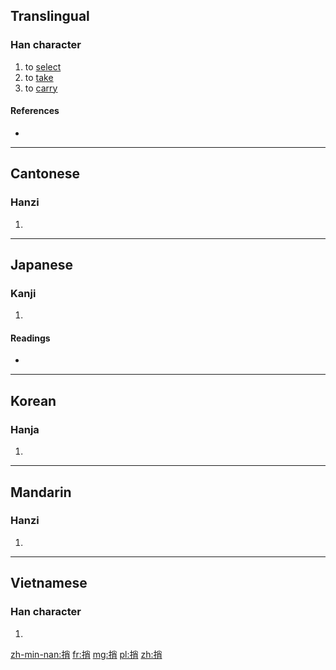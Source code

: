 ==Translingual==

===Han character===
{{Han char|rn=64|rad=手|as=07|sn=10|four=5902<sub>7</sub>|canj=手火月 (QFB)}}

# to [[select]]
# to [[take]]
# to [[carry]]

====References====
* {{Han ref|kx=0433.250|dkj=12148|dj=0783.050|hdz=31881.040|uh=634E|ud=25422|bh=AEB4|bd=44724}}

----

==Cantonese==

===Hanzi===
{{yue-hanzi|jyut=|y=saau1}}

# {{defn|lang=yue|sort=手07}}

----

==Japanese==

===Kanji===
{{ja-kanji|grade=|rs=手07}}

# {{defn|lang=ja|sort=手07}}

====Readings====
* {{ja-readings|on=[[そう]] (sō), [[しょう]] (shō)|kun=[[とる]] (toru)}}

----

==Korean==

===Hanja===
{{ko-hanja|hangeul=소|eumhun=|rv=so|mr=so|y=so}}

# {{defn|lang=ko|sort=手07}}

----

==Mandarin==

===Hanzi===
{{cmn-hanzi|pin=[[shāo]] ([[shao1]])|wg=shao<sup>1</sup>}}

# {{defn|lang=cmn|sort=手07}}

----

==Vietnamese==

===Han character===
{{vi-hantu|[[sao]]|rs=手07}}

# {{defn|lang=vi|sort=手07}}

[[zh-min-nan:捎]]
[[fr:捎]]
[[mg:捎]]
[[pl:捎]]
[[zh:捎]]